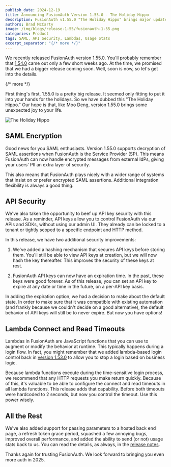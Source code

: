 ```yaml
---
publish_date: 2024-12-19
title: Announcing FusionAuth Version 1.55.0 - The Holiday Hippo
description: FusionAuth v1.55.0 "The Holiday Hippo" brings major updates including SAML encryption support, enhanced API key security with hashing and expiration, configurable lambda timeouts, and more. 
authors: Brad McCarty
image: /img/blogs/release-1-55/fusionauth-1-55.png
categories: Product
tags: SAML, API Security, Lambdas, Usage Stats
excerpt_separator: "{/* more */}"
---
```


We recently released FusionAuth version 1.55.0. You'll probably remember that [1.54.0](/blog/announcing-fusionauth-1-54) came out only a few short weeks ago. At the time, we promised that we had a bigger release coming soon. Well, soon is now, so let's get into the details. 

{/* more */}

First thing's first, 1.55.0 is a pretty big release. It seemed only fitting to put it into your hands for the holidays. So we have dubbed this "The Holiday Hippo." Our hope is that, like Moo Deng, version 1.55.0 brings some unexpected joy to your life.

![The Holiday Hippo](/img/blogs/release-1-55/holiday-hippo.png)

## SAML Encryption

Good news for you SAML enthusiasts. Version 1.55.0 supports decryption of SAML assertions when FusionAuth is the Service Provider (SP). This means FusionAuth can now handle encrypted messages from external IdPs, giving your users’ PII an extra layer of security. 

This also means that FusionAuth plays nicely with a wider range of systems that insist on or prefer encrypted SAML assertions. Additional integration flexibility is always a good thing. 

## API Security

We've also taken the opportunity to beef up API key security with this release. As a reminder, API keys allow you to control FusionAuth via our APIs and SDKs, without using our admin UI. They already can be locked to a tenant or tightly scoped to a specific endpoint and HTTP method.

In this release, we have two additional security improvements: 

1. We've added a hashing mechanism that secures API keys before storing them. You'll still be able to view API keys at creation, but we will now hash the key thereafter. This improves the security of these keys at rest. 

2. FusionAuth API keys can now have an expiration time. In the past, these keys were good forever. As of this release, you can set an API key to expire at any date or time in the future, on a per-API key basis. 

In adding the expiration option, we had a decision to make about the default state. In order to make sure that it was compatible with existing automation (and frankly because we couldn't decide on a good alternative), the default behavior of API keys will still be to never expire. But now you have options!

## Lambda Connect and Read Timeouts

Lambdas in FusionAuth are JavaScript functions that you can use to augment or modify the behavior at runtime. This typically happens during a login flow. In fact, you might remember that we added lambda-based login control back in [version 1.53.0](/blog/announcing-fusionauth-1-53) to allow you to stop a login based on business logic. 

Because lambda functions execute during the time-sensitive login process, we recommend that any HTTP requests you make return quickly. Because of this, it's valuable to be able to configure the connect and read timeouts in all lambda functions. This release adds that capability. Before both timeouts were hardcoded to 2 seconds, but now you control the timeout. Use this power wisely.

## All the Rest

We've also added support for passing parameters to a hosted back end page, a refresh token grace period, squashed a few annoying bugs, improved overall performance, and added the ability to send (or not) usage stats back to us. You can read the details, as always, in the [release notes](/docs/release-notes/#version-1-55-0).

Thanks again for trusting FusionAuth. We look forward to bringing you even more auth in 2025.
